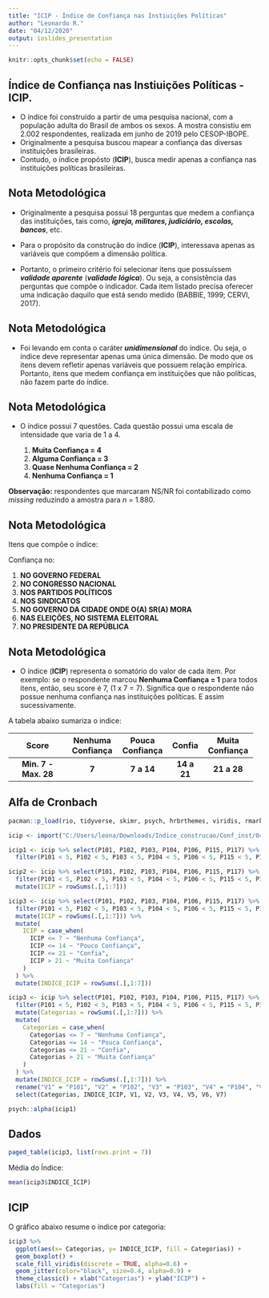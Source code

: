 ```yaml
---
title: "ICIP - Índice de Confiança nas Instiuições Políticas"
author: "Leonardo R."
date: "04/12/2020"
output: ioslides_presentation
---
```


```r
knitr::opts_chunk$set(echo = FALSE)
```

## Índice de Confiança nas Instiuições Políticas - ICIP.

-   O índice foi construído a partir de uma pesquisa nacional, com a população adulta do Brasil de ambos os sexos. A mostra consistiu em 2.002 respondentes, realizada em junho de 2019 pelo CESOP-IBOPE.
-   Originalmente a pesquisa buscou mapear a confiança das diversas instituições brasileiras.
-   Contudo, o índice propósto (**ICIP**), busca medir apenas a confiança nas instituições políticas brasileiras.

## Nota Metodológica

-   Originalmente a pesquisa possui 18 perguntas que medem a confiança das instituições, tais como, ***igreja, militares, judiciário, escolas, bancos***, etc.

-   Para o propósito da construção do índice (**ICIP**), interessava apenas as variáveis que compõem a dimensão política.

-   Portanto, o primeiro critério foi selecionar itens que possuíssem ***validade aparente*** (***validade lógica***). Ou seja, a consistência das perguntas que compõe o indicador. Cada item listado precisa oferecer uma indicação daquilo que está sendo medido (BABBIE, 1999; CERVI, 2017).

## Nota Metodológica

-   Foi levando em conta o caráter ***unidimensional*** do índice. Ou seja, o índice deve representar apenas uma única dimensão. De modo que os itens devem refletir apenas variáveis que possuem relação empírica. Portanto, itens que medem confiança em instituições que não políticas, não fazem parte do índice.

## Nota Metodológica

-   O índice possui 7 questões. Cada questão possui uma escala de intensidade que varia de 1 a 4.

    1.  **Muita Confiança = 4**
    2.  **Alguma Confiança = 3**
    3.  **Quase Nenhuma Confiança = 2**
    4.  **Nenhuma Confiança = 1**

**Observação:** respondentes que marcaram NS/NR foi contabilizado como *missing* reduzindo a amostra para *n* = 1.880.

## Nota Metodológica

Itens que compõe o índice:

Confiança no:

1.  **NO GOVERNO FEDERAL**
2.  **NO CONGRESSO NACIONAL**
3.  **NOS PARTIDOS POLÍTICOS**
4.  **NOS SINDICATOS**
5.  **NO GOVERNO DA CIDADE ONDE O(A) SR(A) MORA**
6.  **NAS ELEIÇÕES, NO SISTEMA ELEITORAL**
7.  **NO PRESIDENTE DA REPÚBLICA**

## Nota Metodológica

-   O índice (**ICIP**) representa o somatório do valor de cada item. Por exemplo: se o respondente marcou **Nenhuma Confiança = 1** para todos itens, então, seu score é 7, (1 x 7 = 7). Significa que o respondente não possue nenhuma confiança nas instituições políticas. E assim sucessivamente.

A tabela abaixo sumariza o indice:

+----------------------+-------------------+-----------------+-------------+-----------------+
| Score                | Nenhuma Confiança | Pouca Confiança | Confia      | Muita Confiança |
+:====================:+:=================:+:===============:+:===========:+:===============:+
| **Min. 7 - Max. 28** | **7**             | **7 a 14**      | **14 a 21** | **21 a 28**     |
+----------------------+-------------------+-----------------+-------------+-----------------+

## Alfa de Cronbach

```r
pacman::p_load(rio, tidyverse, skimr, psych, hrbrthemes, viridis, rmarkdown)

icip <- import("C:/Users/leona/Downloads/Indice_construcao/Conf_inst/04693.SAV")

icip1 <- icip %>% select(P101, P102, P103, P104, P106, P115, P117) %>% 
  filter(P101 < 5, P102 < 5, P103 < 5, P104 < 5, P106 < 5, P115 < 5, P117 < 5)

icip2 <- icip %>% select(P101, P102, P103, P104, P106, P115, P117) %>% 
  filter(P101 < 5, P102 < 5, P103 < 5, P104 < 5, P106 < 5, P115 < 5, P117 < 5) %>% 
  mutate(ICIP = rowSums(.[,1:7]))

icip3 <- icip %>% select(P101, P102, P103, P104, P106, P115, P117) %>% 
  filter(P101 < 5, P102 < 5, P103 < 5, P104 < 5, P106 < 5, P115 < 5, P117 < 5) %>% 
  mutate(ICIP = rowSums(.[,1:7])) %>%
  mutate(
    ICIP = case_when(
      ICIP <= 7 ~ "Nenhuma Confiança",
      ICIP <= 14 ~ "Pouco Confiança",
      ICIP <= 21 ~ "Confia",
      ICIP > 21 ~ "Muita Confiança"
    )
  ) %>% 
  mutate(INDICE_ICIP = rowSums(.[,1:7]))

icip3 <- icip %>% select(P101, P102, P103, P104, P106, P115, P117) %>% 
  filter(P101 < 5, P102 < 5, P103 < 5, P104 < 5, P106 < 5, P115 < 5, P117 < 5) %>% 
  mutate(Categorias = rowSums(.[,1:7])) %>%
  mutate(
    Categorias = case_when(
      Categorias <= 7 ~ "Nenhuma Confiança",
      Categorias <= 14 ~ "Pouca Confiança",
      Categorias <= 21 ~ "Confia",
      Categorias > 21 ~ "Muita Confiança"
    )
  ) %>% 
  mutate(INDICE_ICIP = rowSums(.[,1:7])) %>%
  rename("V1" = "P101", "V2" = "P102", "V3" = "P103", "V4" = "P104", "V5" = "P106", "V6" = "P115", "V7" = "P117") %>% 
  select(Categorias, INDICE_ICIP, V1, V2, V3, V4, V5, V6, V7)
```

```r
psych::alpha(icip1)
```

## Dados

```r
paged_table(icip3, list(rows.print = 7))
```

Média do Índice:

```r
mean(icip3$INDICE_ICIP)
```

## ICIP

O gráfico abaixo resume o índice por categoria:

```r
icip3 %>%
  ggplot(aes(x= Categorias, y= INDICE_ICIP, fill = Categorias)) +
  geom_boxplot() +
  scale_fill_viridis(discrete = TRUE, alpha=0.6) +
  geom_jitter(color="black", size=0.4, alpha=0.9) +
  theme_classic() + xlab("Categorias") + ylab("ICIP") + 
  labs(fill = "Categorias")
```
